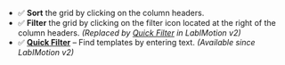 
- :white_check_mark: **Sort** the grid by clicking on the column headers.
- :white_check_mark: **Filter** the grid by clicking on the filter icon <FontAwesomeIcon icon={faList} size="lg"/> located at the right of the column headers. _(Replaced by [Quick Filter](/labimotion/designer#getting-started) in LabIMotion v2)_
- :white_check_mark: [**Quick Filter**](/labimotion/designer#getting-started) – Find templates by entering text. _(Available since LabIMotion v2)_

